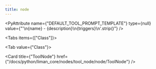 ```yaml
---
title: node
---
```


<PyAttribute
  name={"DEFAULT_TOOL_PROMPT_TEMPLATE"}
  type={null}
  value={"'\\n{name} - {description}\\n{triggers}\\n'.strip()"}
/>

<Tabs items={["Class"]}>

<Tab value={"Class"}>

<Cards >

<Card
  title={"ToolNode"}
  href={"/docs/python/liman_core/nodes/tool_node/node/ToolNode"}
/>

</Cards>

</Tab>

</Tabs>
